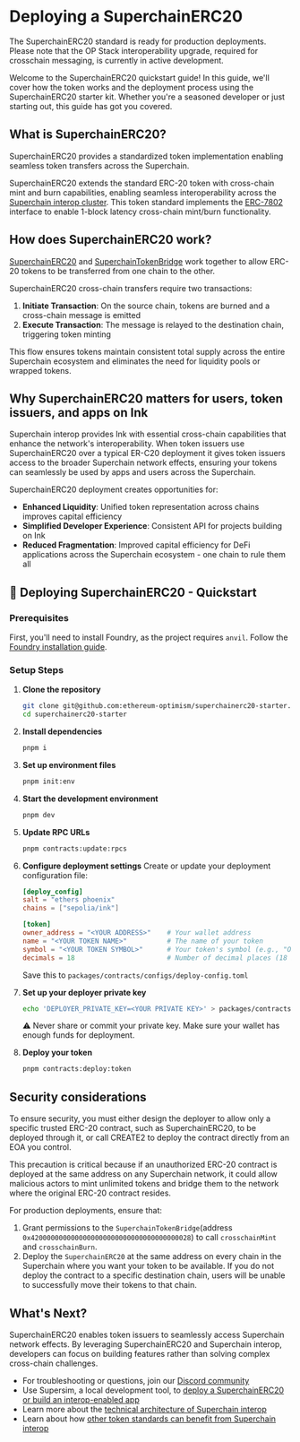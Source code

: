 
# Deploying a SuperchainERC20

<Callout type="info">
The SuperchainERC20 standard is ready for production deployments. Please note that the OP Stack interoperability upgrade, required for crosschain messaging, is currently in active development.
</Callout>

Welcome to the SuperchainERC20 quickstart guide! In this guide, we'll cover how the token works and the deployment process using the SuperchainERC20 starter kit. Whether you're a seasoned developer or just starting out, this guide has got you covered.

## What is SuperchainERC20?

SuperchainERC20 provides a standardized token implementation enabling seamless token transfers across the Superchain. 

SuperchainERC20 extends the standard ERC-20 token with cross-chain mint and burn capabilities, enabling seamless interoperability across the [Superchain interop cluster](https://docs.optimism.io/stack/interop/explainer#superchain-interop-cluster). This token standard implements the [ERC-7802](https://eips.ethereum.org/EIPS/eip-7802) interface to enable 1-block latency cross-chain mint/burn functionality.

## How does SuperchainERC20 work?

[SuperchainERC20](https://github.com/ethereum-optimism/optimism/blob/develop/packages/contracts-bedrock/src/L2/SuperchainERC20.sol) and [SuperchainTokenBridge](https://github.com/ethereum-optimism/optimism/blob/develop/packages/contracts-bedrock/src/L2/SuperchainTokenBridge.sol) work together to allow ERC-20 tokens to be transferred from one chain to the other.

SuperchainERC20 cross-chain transfers require two transactions:

1. **Initiate Transaction**: On the source chain, tokens are burned and a cross-chain message is emitted
2. **Execute Transaction**: The message is relayed to the destination chain, triggering token minting

This flow ensures tokens maintain consistent total supply across the entire Superchain ecosystem and eliminates the need for liquidity pools or wrapped tokens. 

## Why SuperchainERC20 matters for users, token issuers, and apps on Ink

Superchain interop provides Ink with essential cross-chain capabilities that enhance the network's interoperability. When token issuers use SuperchainERC20 over a typical ER-C20 deployment it gives token issuers access to the broader Superchain network effects, ensuring your tokens can seamlessly be used by apps and users across the Superchain. 

SuperchainERC20 deployment creates opportunities for:

- **Enhanced Liquidity**: Unified token representation across chains improves capital efficiency
- **Simplified Developer Experience**: Consistent API for projects building on Ink
- **Reduced Fragmentation**: Improved capital efficiency for DeFi applications across the Superchain ecosystem - one chain to rule them all


## 🚀 Deploying SuperchainERC20 - Quickstart

### Prerequisites

First, you'll need to install Foundry, as the project requires `anvil`. Follow the [Foundry installation guide](https://book.getfoundry.sh/getting-started/installation).

### Setup Steps

1. **Clone the repository**
   ```sh
   git clone git@github.com:ethereum-optimism/superchainerc20-starter.git
   cd superchainerc20-starter
   ```

2. **Install dependencies**
   ```sh
   pnpm i
   ```

3. **Set up environment files**
   ```sh
   pnpm init:env
   ```

4. **Start the development environment**
   ```sh
   pnpm dev
   ```

5. **Update RPC URLs**
   ```sh
   pnpm contracts:update:rpcs
   ```

6. **Configure deployment settings**
   Create or update your deployment configuration file:
   ```toml
   [deploy_config]
   salt = "ethers phoenix"
   chains = ["sepolia/ink"]

   [token]
   owner_address = "<YOUR ADDRESS>"    # Your wallet address
   name = "<YOUR TOKEN NAME>"          # The name of your token
   symbol = "<YOUR TOKEN SYMBOL>"      # Your token's symbol (e.g., "OPT")
   decimals = 18                       # Number of decimal places (18 is standard)
   ```
   Save this to `packages/contracts/configs/deploy-config.toml`

7. **Set up your deployer private key**
   ```sh
   echo 'DEPLOYER_PRIVATE_KEY=<YOUR PRIVATE KEY>' > packages/contracts/.env
   ```
   ⚠️ Never share or commit your private key. Make sure your wallet has enough funds for deployment.

8. **Deploy your token**
   ```sh
   pnpm contracts:deploy:token
   ```

## Security considerations

<Callout type="info">
To ensure security, you must either design the deployer to allow only a specific trusted ERC-20 contract, such as SuperchainERC20, to be deployed through it, or call CREATE2 to deploy the contract directly from an EOA you control.

This precaution is critical because if an unauthorized ERC-20 contract is deployed at the same address on any Superchain network, it could allow malicious actors to mint unlimited tokens and bridge them to the network where the original ERC-20 contract resides.
</Callout>

For production deployments, ensure that:

1. Grant permissions to the `SuperchainTokenBridge`(address `0x4200000000000000000000000000000000000028`) to call `crosschainMint` and `crosschainBurn`.
2. Deploy the `SuperchainERC20` at the same address on every chain in the Superchain where you want your token to be available. If you do not deploy the contract to a specific destination chain, users will be unable to successfully move their tokens to that chain.


## What's Next?
SuperchainERC20 enables token issuers to seamlessly access Superchain network effects. By leveraging SuperchainERC20 and Superchain interop, developers can focus on building features rather than solving complex cross-chain challenges.

- For troubleshooting or questions, join our [Discord community](http://discord.gg/inkonchain)
- Use Supersim, a local development tool, to [deploy a SuperchainERC20 or build an interop-enabled app](https://docs.optimism.io/app-developers/get-started)
- Learn more about the [technical architecture of Superchain interop](https://docs.optimism.io/stack/interop/explainer)
- Learn about how [other token standards can benefit from Superchain interop](https://docs.optimism.io/stack/interop/compatible-tokens)

